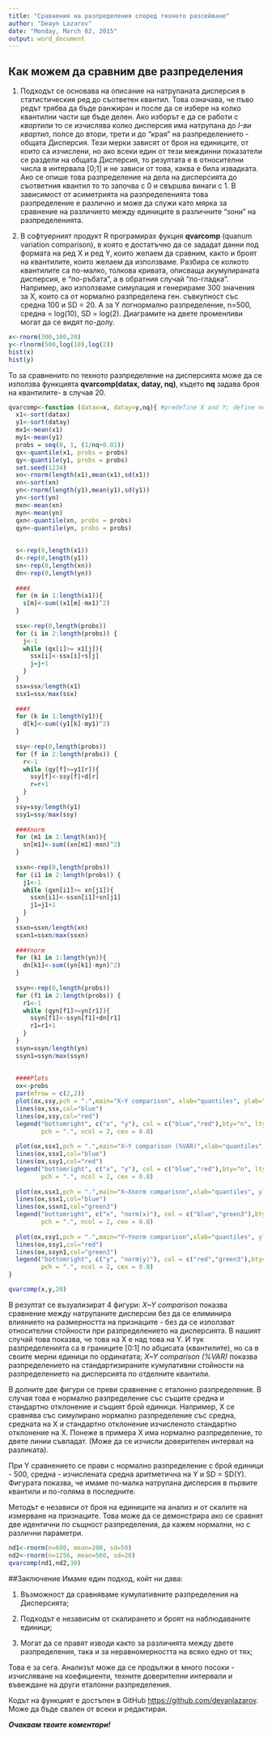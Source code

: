 ```yaml
---
title: "Сравнения на разпределения според тяхното разсейване"
author: "Deayn Lazarov"
date: "Monday, March 02, 2015"
output: word_document
---
```



## Как можем да сравним две разпределения
1. Подходът се основава на описание на натрупаната дисперсия в статистическия ред до съответен квантил. Това означава, че пъво редът трябва да бъде ранжиран и после да се избере на колко квантилни части ще бъде делен. Ако изборът е да се работи с *квартили* то се изчислява колко дисперсия има натрупана до *I-ви квартил*, полсе до втори, трети и до "края" на разпределението - общата Дисперсия. Тези мерки зависят от броя на единиците, от които са изчислени, но ако всеки един от тези междинни показатели се раздели на общата Дисперсия, то резултата е в относителни числа в интервала [0;1] и не зависи от това, каква е била извадката. Ако се опише това разпределение на дела на дисперсията до съответния квантил то то започва с 0 и свършва винаги с 1. В зависимост от асиметрията на разпределенията това разпределение е различно и може да служи като мярка за сравнение на различието между единиците в различните "зони" на разпределенията.

2. В софтуерният продукт R програмирах фукция **qvarcomp** (quanum variation comparison), в която е достатъчно да се зададат данни под формата на ред X и ред Y, които желаем да сравним, както и броят на квантилите, които желаем да използваме. Разбира се колкото квантилите са по-малко, толкова кривата, описваща акумулираната дисперсия, е "по-ръбата", а в обратния случай "по-гладка". 
Например, ако използваме симулация и генерираме 300 значения за X, които са от нормално разпределена ген. съвкупност със средна 100 и SD = 20. А за Y логнормално разпределение,  n=500, средна = log(10), SD = log(2). Диаграмите на двете променливи могат да се видят по-долу. 

```r
x<-rnorm(300,100,20)
y<-rlnorm(500,log(10),log(2))
hist(x)
hist(y)
```

То за сравненито по техното разпределение на дисперсията може да се използва функцията **qvarcomp(datax, datay, nq)**, където **nq** задава броя на квантилите- в случая 20.


```r
qvarcomp<-function (datax=x, datay=y,nq){ #predefine X and Y; define nq = number of quantiles
  x1<-sort(datax)
  y1<-sort(datay)
  mx1<-mean(x1)
  my1<-mean(y1)
  probs = seq(0, 1, (1/nq+0.01))
  qx<-quantile(x1, probs = probs)
  qy<-quantile(y1, probs = probs)
  set.seed(1234)
  xn<-rnorm(length(x1),mean(x1),sd(x1))
  xn<-sort(xn)
  yn<-rnorm(length(y1),mean(y1),sd(y1))
  yn<-sort(yn)
  mxn<-mean(xn)
  myn<-mean(yn)
  qxn<-quantile(xn, probs = probs)
  qyn<-quantile(yn, probs = probs)
  
  
  s<-rep(0,length(x1))
  d<-rep(0,length(y1))
  sn<-rep(0,length(xn))
  dn<-rep(0,length(yn))
  
  ###X
  for (m in 1:length(x1)){
    s[m]<-sum((x1[m]-mx1)^2)
  }
  
  ssx<-rep(0,length(probs))
  for (i in 2:length(probs)) {
    j<-1
    while (qx[i]>= x1[j]){
      ssx[i]<-ssx[i]+s[j]
      j=j+1
    }
  }
  ssx=ssx/length(x1)
  ssx1=ssx/max(ssx)
  
  ###Y
  for (k in 1:length(y1)){
    d[k]<-sum((y1[k]-my1)^2)  
  }
  
  ssy<-rep(0,length(probs))
  for (f in 2:length(probs)) {
    r<-1
    while (qy[f]>=y1[r]){
      ssy[f]<-ssy[f]+d[r]
      r=r+1
    }
  }
  ssy=ssy/length(y1)
  ssy1=ssy/max(ssy)
  
  ###Xnorm
  for (m1 in 1:length(xn)){
    sn[m1]<-sum((xn[m1]-mxn)^2)
  }
  
  ssxn<-rep(0,length(probs))
  for (i1 in 2:length(probs)) {
    j1<-1
    while (qxn[i1]>= xn[j1]){
      ssxn[i1]<-ssxn[i1]+sn[j1]
      j1=j1+1
    }
  }
  ssxn=ssxn/length(xn)
  ssxn1=ssxn/max(ssxn)
  
  ###Ynorm
  for (k1 in 1:length(yn)){
    dn[k1]<-sum((yn[k1]-myn)^2)  
  }
  
  ssyn<-rep(0,length(probs))
  for (f1 in 2:length(probs)) {
    r1<-1
    while (qyn[f1]>=yn[r1]){
      ssyn[f1]<-ssyn[f1]+dn[r1]
      r1=r1+1
    }
  }
  ssyn=ssyn/length(yn)
  ssyn1=ssyn/max(ssyn)
  
  
  ####Plots
  ox<-probs
  par(mfrow = c(2,2))
  plot(ox,ssy,pch = ".",main="X~Y comparison", xlab="quantiles", ylab="Cumultive VAR")
  lines(ox,ssx,col="blue")
  lines(ox,ssy,col="red")
  legend("bottomright", c("x", "y"), col = c("blue","red"),bty="n", lty = 1:1,
         pch = ".", ncol = 2, cex = 0.8)
  
  plot(ox,ssx1,pch = ".",main="X~Y comparison (%VAR)",xlab="quantiles",ylab="% Cumultive VAR")
  lines(ox,ssx1,col="blue")
  lines(ox,ssy1,col="red")
  legend("bottomright", c("x", "y"), col = c("blue","red"),bty="n", lty = 1:1,
         pch = ".", ncol = 2, cex = 0.8)
  
  plot(ox,ssx1,pch = ".",main="X~Xnorm comparison",xlab="quantiles", ylab="% Cumultive VAR")
  lines(ox,ssx1,col="blue")
  lines(ox,ssxn1,col="green3")
  legend("bottomright", c("x", "norm(x)"), col = c("blue","green3"),bty="n", lty = 1:1,
         pch = ".", ncol = 2, cex = 0.8)
  
  plot(ox,ssy1,pch = ".",main="Y~Ynorm comparison",xlab="quantiles", ylab="% Cumultive VAR")
  lines(ox,ssy1,col="red")
  lines(ox,ssyn1,col="green3")
  legend("bottomright", c("y", "norm(y)"), col = c("red","green3"),bty="n", lty = 1:1,
         pch = ".", ncol = 2, cex = 0.8)
}
```
```r
qvarcomp(x,y,20)
```

В резултат се възуализират 4 фигури:
*X~Y comparison* показва сравнение между натрупаните дисперсии без да се елиминира влиянието на размерността на признаците - без да се използват относителни стойности при разпределението на дисперсията. В нашият случай това показва, че това на X е над това на Y. И тук разпределенията са в границите [0:1] по абцисата (квантилите), но са в своите мерни единици по ординатата;
*X~Y comparison (%VAR)* показва разпределението на стандартизираните кумулативни стойности на разпределението на дисперсията по отделните квантили.

В долните две фигури се преви сравнение с еталонно разпределение. В случая това е нормално разпределение със същите средна и стандартно отклонение и същият брой единици. Например, X се сравнява със симулирано нормално разпределение със средна, средната на X и стандартно отклонение изчисленото стандартно отклонение на X. Понеже в примера X има нормално разпределение, то двете линии съвпадат. (Може да се изчисли доверителен интервал на разликата).

При Y сравнението се прави с нормално разпределение с брой единици - 500, средна - изчислената средна аритметична на Y и SD = SD(Y). Фигурата показва, че имаме по-малка натрупана дисперсия в първите квантили и по-голяма в последните.

Методът е независи от броя на единиците на анализ и от скалите на измерване на признаците. Това може да се демонстрира ако се сравнят две идентични по същност разпределения, да кажем нормални, но с различни параметри.

```r
nd1<-rnorm(n=600, mean=200, sd=50)
nd2<-rnorm(n=1256, mean=560, sd=20)
qvarcomp(nd1,nd2,30)
```

##Заключение
Имаме един подход, койт ни дава:

1. Възможност да сравняваме кумулативните разпределения на Дисперсията;

2. Подходът е независим от скалирането и броят на наблюдаваните единици;

3. Могат да се правят изводи както за различията между двете разпределения, така и за неравномерността на всяко едно от тях;

Това е за сега. Анализът може да се продължи в много посоки - изчисляване на коефициенти, техните доверителни интервали и въвеждане на други еталонни разпределения. 

Кодът на функцият е достъпен в GitHub <https://github.com/deyanlazarov>. Може да бъде свален от всеки и редактиран.

***Очаквам твоите коментари!***

